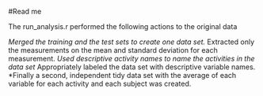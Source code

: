 #Read me

The run_analysis.r performed the following actions to the original data

*Merged the training and the test sets to create one data set.
*Extracted only the measurements on the mean and standard deviation for each measurement.
*Used descriptive activity names to name the activities in the data set
*Appropriately labeled the data set with descriptive variable names.
*Finally a second, independent tidy data set with the average of each variable for each activity and each subject was created.